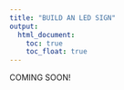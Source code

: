 ```yaml
---
title: "BUILD AN LED SIGN"
output:
  html_document:
    toc: true
    toc_float: true
---
```



COMING SOON!